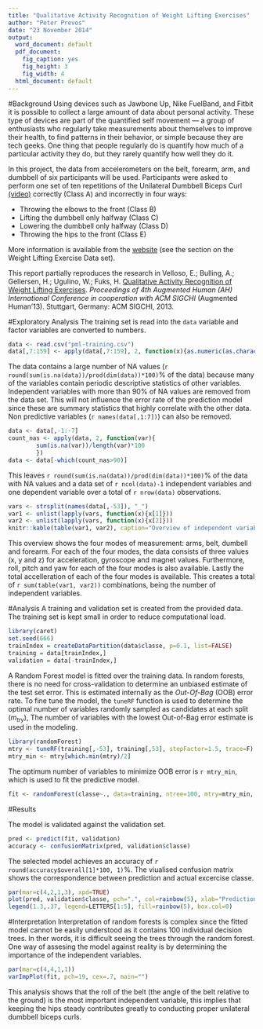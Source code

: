 ```yaml
---
title: "Qualitative Activity Recognition of Weight Lifting Exercises"
author: "Peter Prevos"
date: "23 November 2014"
output:
  word_document: default
  pdf_document:
    fig_caption: yes
    fig_height: 3
    fig_width: 4
  html_document: default
---
```


#Background
Using devices such as Jawbone Up, Nike FuelBand, and Fitbit it is possible to collect a large amount of data about personal activity. These type of devices are part of the quantified self movement --- a group of enthusiasts who regularly take measurements about themselves to improve their health, to find patterns in their behavior, or simple because they are tech geeks. One thing that people regularly do is quantify how much of a particular activity they do, but they rarely quantify how well they do it.

In this project, the data from accelerometers on the belt, forearm, arm, and dumbbell of six participants will be used. Participants were asked to perform one set of ten repetitions of the Unilateral Dumbbell Biceps Curl [(video)](https://www.youtube.com/watch?v=YxtwA7XRK_g) correctly (Class A) and incorrectly in four ways:

* Throwing the elbows to the front (Class B)
* Lifting the dumbbell only halfway (Class C)
* Lowering the dumbbell only halfway (Class D)
* Throwing the hips to the front (Class E)

More information is available from the [website](http://groupware.les.inf.puc-rio.br/har) (see the section on the Weight Lifting Exercise Data set).

This report partially reproduces the research in Velloso, E.; Bulling, A.; Gellersen, H.; Ugulino, W.; Fuks, H. [Qualitative Activity Recognition of Weight Lifting Exercises](http://groupware.les.inf.puc-rio.br/public/papers/2013.Velloso.QAR-WLE.pdf). *Proceedings of 4th Augmented Human (AH) International Conference in cooperation with ACM SIGCHI* (Augmented Human'13). Stuttgart, Germany: ACM SIGCHI, 2013.

#Exploratory Analysis
The training set is read into the `data` variable and factor variables are converted to numbers.

```r
data <- read.csv("pml-training.csv")
data[,7:159] <- apply(data[,7:159], 2, function(x){as.numeric(as.character(x))})
```

The data contains a large number of NA values (`r round(sum(is.na(data))/prod(dim(data))*100)`% of the data) because many of the variables contain periodic descriptive statistics of other variables. Independent variables with more than 90% of NA values are removed from the data set. This will not influence the error rate of the prediction model since these are summary statistics that highly correlate with the other data. Non predictive variables (`r names(data[,1:7])`) can also be removed.

```r
data <- data[,-1:-7]
count_nas <- apply(data, 2, function(var){
        sum(is.na(var))/length(var)*100
        })
data <- data[-which(count_nas>90)]
```

This leaves `r round(sum(is.na(data))/prod(dim(data))*100)`% of the data with NA values and a data set of `r ncol(data)-1` independent variables and one dependent variable over a total of `r nrow(data)` observations.

```r
vars <- strsplit(names(data[,-53]), "_")
var1 <- unlist(lapply(vars, function(x){x[1]}))
var2 <- unlist(lapply(vars, function(x){x[2]}))
knitr::kable(table(var1, var2), caption="Overview of independent variables.")
```

This overview shows the four modes of measurement: arms, belt, dumbell and forearm. For each of the four modes, the data consists of three values (x, y and z) for acceleration, gyroscope and magnet values. Furthermore, roll, pitch and yaw for each of the four modes is also available. Lastly the total accelleration of each of the four modes is available. This creates a total of `r sum(table(var1, var2))` combinations, being the number of independent variables.

#Analysis
A training and validation set is created from the provided data. The training set is kept small in order to reduce computational load.

```r
library(caret)
set.seed(666)
trainIndex = createDataPartition(data$classe, p=0.1, list=FALSE)
training = data[trainIndex,]
validation = data[-trainIndex,]
```

A Random Forest model is fitted over the training data. In random forests, there is no need for cross-validation to determine an unbiased estimate of the test set error. This is estimated internally as the *Out-Of-Bag* (OOB) error rate. To fine tune the model, the `tuneRF` function is used to determine the optimal number of variables randomly sampled as candidates at each split ($m_{try}$), The number of variables with the lowest Out-of-Bag error estimate is used in the modeling.

```r
library(randomForest)
mtry <- tuneRF(training[,-53], training[,53], stepFactor=1.5, trace=F)
mtry_min <- mtry[which.min(mtry)/2]
```

The optimum number of variables to minimize OOB error is `r mtry_min`, which is used to fit the predictive model.

```r
fit <- randomForest(classe~., data=training, ntree=100, mtry=mtry_min, prox=T)
```

#Results

The model is validated against the validation set.

```r
pred <- predict(fit, validation)
accuracy <- confusionMatrix(pred, validation$classe)
```

The selected model achieves an accuracy of `r round(accuracy$overall[1]*100, 1)`%. The viualised confusion matrix shows the correspondence between prediction and actual excercise classe.

```r
par(mar=c(4,2,1,3), xpd=TRUE)
plot(pred, validation$classe, pch=".", col=rainbow(5), xlab="Prediction", ylab="Testing")
legend(1.3,.37, legend=LETTERS[1:5], fill=rainbow(5), box.col=0)
```

#Interpretation
Interpretation of random forests is complex since the fitted model cannot be easily understood as it contains 100 individual decision trees. In ther words, it is difficult seeing the trees through the random forest. One way of assesing the model against reality is by determining the importance of the independent variables.

```r
par(mar=c(4,4,1,1))
varImpPlot(fit, pch=19, cex=.7, main="")
```

This analysis shows that the roll of the belt (the angle of the belt relative to the ground) is the most important independent variable, this implies that keeping the hips steady contributes greatly to conducting proper unilateral dumbbell biceps curls.
